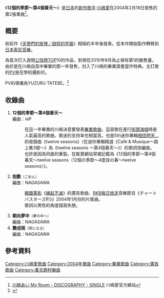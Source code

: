 {{Infobox Single 
 | Name           = 12個的季節～第4個春天～
 | Artist         = [[川嶋愛|川嶋愛]]
 | Album          = [[12首歌曲|12首歌曲]]
 | A-side         = 
 | B-side         = 
 | Released       = 2004年2月18日
 | Format         = [[單曲|Maxi單曲]]
 | Recorded       = 
 | Genre          = [[J-POP|J-POP]]
 | Length         = 19分31秒
 | Label          = [[日本索尼音樂|日本索尼音樂]]
 | Writer         = 
 | Producer       = 
 | Certification  = 
 | Chart position = * 周榜最高第10名（[[公信榜|公信榜]]）
* 2004年3月度月榜第17名（公信榜）
 | Last single    = [[天使們的旋律／啟程的早晨|天使們的旋律／啟程的早晨]]<br />（2003年）
 | This single    = '''12個的季節～第4個春天～'''<br />（2004年）
 | Next single    = [[525頁|525頁]]<br />（2004年）
 }}
{{japanese
|japanese = 12個の季節～4度目の春～
|kana = 12このきせつ～4どめのはる～
|romaji = 12ko no Kisetsu～4dome no Haru～
}} 
《'''12個的季節～第4個春天～'''》是[[日本|日本]]的[[創作歌手|創作歌手]]‧[[川嶋愛|川嶋愛]]在2004年2月18日發售的第2張單曲<ref>[http://www.kawashimaai.com/discography/index.php 川嶋あい My Room - DISCOGRAPHY - SINGLE] {{Wayback|url=http://www.kawashimaai.com/discography/index.php |date=20130614045647 }} 川嶋愛官方網站</ref>。

== 概要 ==
和前作《[[天使們的旋律／啟程的早晨|天使們的旋律／啟程的早晨]]》相隔約半年後發表。從本作開始製作轉移到[[日本索尼音樂|日本索尼音樂]]。

為首次打入週間[[公信榜|公信榜]]TOP10的作品，到現在2010年8月為止保有第1的銷售量。由於是在川嶋自高中畢業的那一年發售，封入了川嶋的畢業證書當作特典。主打歌的[[音樂錄影帶|PV]]是在學校攝影的。

PV的導播為YUZURU TATEBE。<ref>{{cite journal|title=楽曲情報|url=http://www.spaceshowertv.com/search/detail.cgi?mu=0084939&ch=0|accessdate=2013-08-03|journal=|archive-date=2016-03-04|archive-url=https://web.archive.org/web/20160304093350/http://www.spaceshowertv.com/search/detail.cgi?mu=0084939&ch=0|dead-url=no}}</ref>

== 收錄曲 ==
#'''12個的季節～第4個春天～'''<br />編曲：ieP
#:在這一年畢業的川嶋決意要發表[[驪歌|畢業歌曲]]。這首歌在進行[[街頭演唱|街頭演唱]]時是人氣最高的歌曲，歌迷的支持率也相當高，也是5th迷你專輯[[相信明天…|相信明天…]]的收錄曲《twelve seasons》（在迷你專輯精選《Café & Musique〜路上集3號〜》為《twelve seasons ～第4個春天～》）的歌詞改編曲。
#:也許是因為同曲的重製，在販賣網站常被記載為《12個的季節〜第4個春天〜twelve seasons（12個の季節〜4度目の春〜twelve seasons）》。
#'''抱歉'''<span style="font-size:smaller">（ごめん）</span><br />編曲：NAGASAWA
#:[[韓國電影|韓國電影]]《[[緣起不滅|緣起不滅]]》的廣告歌曲、[[RKB每日放送|RKB每日放送]]音樂節目《チャートバスターズR!》》2004年1月份的片尾曲。
#:歌詞以男性的角度描寫失戀。
#'''朝向夢中'''<span style="font-size:smaller">（夢の中へ）</span><br />編曲：NAGASAWA
#'''變成雨'''<span style="font-size:smaller">（雨になる）</span><br />編曲：NAGASAWA

== 參考資料 ==
{{reflist}}

{{川嶋愛}}

{{DEFAULTSORT:12ko no Kisetsu 4dome no Haru}}
[[Category:川嶋愛歌曲|Category:川嶋愛歌曲]]
[[Category:2004年單曲|Category:2004年單曲]]
[[Category:畢業歌曲|Category:畢業歌曲]]
[[Category:廣告歌曲|Category:廣告歌曲]]
[[Category:春天題材樂曲|Category:春天題材樂曲]]
